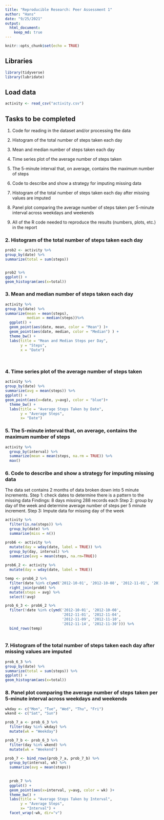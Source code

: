 ```yaml
---
title: "Reproducible Research: Peer Assessment 1"
author: "Hans"
date: "9/25/2021"
output: 
  html_document:
    keep_md: true
---
```


```r
knitr::opts_chunk$set(echo = TRUE)
```

## Libraries

```r
library(tidyverse)
library(lubridate)

```



## Load data

```r
activity <- read_csv("activity.csv")


```


## Tasks to be completed

1. Code for reading in the dataset and/or processing the data

2. Histogram of the total number of steps taken each day

3. Mean and median number of steps taken each day

4. Time series plot of the average number of steps taken

5. The 5-minute interval that, on average, contains the maximum number of steps

6. Code to describe and show a strategy for imputing missing data

7. Histogram of the total number of steps taken each day after missing values are imputed

8. Panel plot comparing the average number of steps taken per 5-minute interval across weekdays and weekends

9. All of the R code needed to reproduce the results (numbers, plots, etc.) in the report




### 2. Histogram of the total number of steps taken each day
```r
prob2 <- activity %>% 
group_by(date) %>% 
summarize(total = sum(steps)) 


prob2 %>% 
ggplot() +
geom_histogram(aes(x=total))
```




### 3. Mean and median number of steps taken each day

```r
activity %>% 
group_by(date) %>% 
summarize(mean = mean(steps),
          median = median(steps))%>% 
  ggplot() +
  geom_point(aes(date, mean, color = "Mean") )+
  geom_point(aes(date, median, color = "Median") ) +
  theme_bw() +
  labs(title = "Mean and Median Steps per Day",
       y = "Steps",
       x = "Date")
  
       
```




### 4. Time series plot of the average number of steps taken

```r

activity %>% 
group_by(date) %>% 
summarize(avg = mean(steps)) %>% 
ggplot() +
geom_point(aes(x=date, y=avg), color = "blue")+
  theme_bw() +
  labs(title = "Average Steps Taken by Date",
       y = "Average Steps",
       x= "Date")

```



### 5. The 5-minute interval that, on average, contains the maximum number of steps

```r

activity %>% 
  group_by(interval) %>% 
  summarize(mean = mean(steps, na.rm = TRUE)) %>% 
  max()


```



### 6. Code to describe and show a strategy for imputing missing data

The data set contains 2 months of data broken down into 5 minute increments. 
Step 1: check dates to determine there is a pattern to the missing data
Findings: 8 days missing 288 records each
Step 2: group by day of the week and determine average number of steps per 5 minute increment.
Step 3: Impute data for missing day of the week


```r

activity %>% 
  filter(is.na(steps)) %>% 
  group_by(date) %>% 
  summarise(miss = n())

prob6 <- activity %>% 
  mutate(day = wday(date, label = TRUE)) %>% 
  group_by(day, interval) %>% 
  summarize(avg = mean(steps, na.rm=TRUE))
  
prob6_2 <- activity %>% 
  mutate(day = wday(date, label = TRUE))

temp <- prob6_2 %>% 
  filter(date %in% c(ymd('2012-10-01', '2012-10-08', '2012-11-01', '2012-11-04', '2012-11-09', '2012-11-10', '2012-11-14', '2012-11-30'))) %>% 
  right_join(prob6) %>% 
  mutate(steps = avg) %>% 
  select(!avg)

prob_6_3 <- prob6_2 %>% 
  filter(!date %in% c(ymd('2012-10-01', '2012-10-08', 
                          '2012-11-01', '2012-11-04', 
                          '2012-11-09', '2012-11-10', 
                          '2012-11-14', '2012-11-30'))) %>% 
  bind_rows(temp)
  

```



### 7. Histogram of the total number of steps taken each day after missing values are imputed

```r
prob_6_3 %>% 
group_by(date) %>% 
summarize(total = sum(steps)) %>% 
ggplot() +
geom_histogram(aes(x=total))


```




### 8. Panel plot comparing the average number of steps taken per 5-minute interval across weekdays and weekends


```r
wkday <- c("Mon", "Tue", "Wed", "Thu", "Fri")
wkend <- c("Sat", "Sun")

prob_7_a <- prob_6_3 %>% 
  filter(day %in% wkday) %>% 
  mutate(wk = "Weekday")

prob_7_b <- prob_6_3 %>% 
  filter(day %in% wkend) %>% 
  mutate(wk = "Weekend")

prob_7 <- bind_rows(prob_7_a, prob_7_b) %>% 
  group_by(interval, wk) %>% 
  summarize(avg = mean(steps))
  
  
  prob_7 %>% 
  ggplot() +
  geom_point(aes(x=interval, y=avg, color = wk) )+
  theme_bw() +
  labs(title = "Average Steps Taken by Interval",
       y = "Average Steps",
       x= "Interval") +
  facet_wrap(~wk, dir="v")


```



